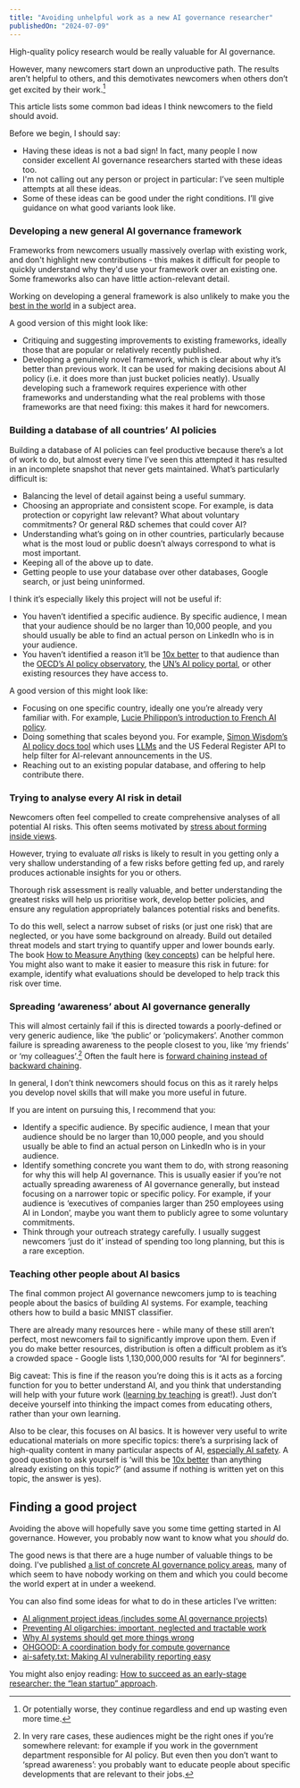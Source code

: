 ```yaml
---
title: "Avoiding unhelpful work as a new AI governance researcher"
publishedOn: "2024-07-09"
---
```


High-quality policy research would be really valuable for AI governance.

However, many newcomers start down an unproductive path. The results aren’t helpful to others, and this demotivates newcomers when others don’t get excited by their work.[^1]

This article lists some common bad ideas I think newcomers to the field should avoid.

Before we begin, I should say:
* Having these ideas is not a bad sign! In fact, many people I now consider excellent AI governance researchers started with these ideas too.
* I'm not calling out any person or project in particular: I’ve seen multiple attempts at all these ideas.
* Some of these ideas can be good under the right conditions. I’ll give guidance on what good variants look like.

### Developing a new general AI governance framework

Frameworks from newcomers usually massively overlap with existing work, and don't highlight new contributions - this makes it difficult for people to quickly understand why they'd use your framework over an existing one. Some frameworks also can have little action-relevant detail.

Working on developing a general framework is also unlikely to make you the [best in the world](https://www.lesswrong.com/posts/XvN2QQpKTuEzgkZHY/being-the-pareto-best-in-the-world) in a subject area.

A good version of this might look like:
* Critiquing and suggesting improvements to existing frameworks, ideally those that are popular or relatively recently published.
* Developing a genuinely novel framework, which is clear about why it’s better than previous work. It can be used for making decisions about AI policy (i.e. it does more than just bucket policies neatly). Usually developing such a framework requires experience with other frameworks and understanding what the real problems with those frameworks are that need fixing: this makes it hard for newcomers.

### Building a database of all countries’ AI policies

Building a database of AI policies can feel productive because there’s a lot of work to do, but almost every time I’ve seen this attempted it has resulted in an incomplete snapshot that never gets maintained. What’s particularly difficult is:
* Balancing the level of detail against being a useful summary.
* Choosing an appropriate and consistent scope. For example, is data protection or copyright law relevant? What about voluntary commitments? Or general R&D schemes that could cover AI?
* Understanding what’s going on in other countries, particularly because what is the most loud or public doesn’t always correspond to what is most important.
* Keeping all of the above up to date.
* Getting people to use your database over other databases, Google search, or just being uninformed.

I think it’s especially likely this project will not be useful if:
* You haven’t identified a specific audience. By specific audience, I mean that your audience should be no larger than 10,000 people, and you should usually be able to find an actual person on LinkedIn who is in your audience.
* You haven’t identified a reason it’ll be [10x better](https://www.productteacher.com/articles/the-problem-of-10x-better) to that audience than the [OECD’s AI policy observatory](https://oecd.ai/en/dashboards/overview), the [UN’s AI policy portal](https://aipolicyportal.org/), or other existing resources they have access to.

A good version of this might look like:
* Focusing on one specific country, ideally one you’re already very familiar with. For example, [Lucie Philippon’s introduction to French AI policy](https://www.lesswrong.com/posts/GFeyXGib7DD3ooTEN/introduction-to-french-ai-policy).
* Doing something that scales beyond you. For example, [Simon Wisdom’s AI policy docs tool](https://aipolicydocs.org/) which uses [LLMs](https://en.wikipedia.org/wiki/Large_language_model) and the US Federal Register API to help filter for AI-relevant announcements in the US.
* Reaching out to an existing popular database, and offering to help contribute there.

### Trying to analyse every AI risk in detail

Newcomers often feel compelled to create comprehensive analyses of all potential AI risks. This often seems motivated by [stress about forming inside views](https://www.neelnanda.io/blog/47-inside-views).

However, trying to evaluate _all_ risks is likely to result in you getting only a very shallow understanding of a few risks before getting fed up, and rarely produces actionable insights for you or others.

Thorough risk assessment is really valuable, and better understanding the greatest risks will help us prioritise work, develop better policies, and ensure any regulation appropriately balances potential risks and benefits.

To do this well, select a narrow subset of risks (or just one risk) that are neglected, or you have some background on already. Build out detailed threat models and start trying to quantify upper and lower bounds early. The book [How to Measure Anything](https://hubbardresearch.com/publications/how-to-measure-anything-book/) ([key concepts](https://www.lesswrong.com/posts/ybYBCK9D7MZCcdArB/how-to-measure-anything)) can be helpful here. You might also want to make it easier to measure this risk in future: for example, identify what evaluations should be developed to help track this risk over time.

### Spreading ‘awareness’ about AI governance generally

This will almost certainly fail if this is directed towards a poorly-defined or very generic audience, like ‘the public’ or ‘policymakers’. Another common failure is spreading awareness to the people closest to you, like ‘my friends’ or ‘my colleagues’.[^2] Often the fault here is [forward chaining instead of backward chaining](http://www.aaronsw.com/weblog/theoryofchange).

In general, I don’t think newcomers should focus on this as it rarely helps you develop novel skills that will make you more useful in future.

If you are intent on pursuing this, I recommend that you:
* Identify a specific audience. By specific audience, I mean that your audience should be no larger than 10,000 people, and you should usually be able to find an actual person on LinkedIn who is in your audience.
* Identify something concrete you want them to do, with strong reasoning for why this will help AI governance. This is usually easier if you’re not actually spreading awareness of AI governance generally, but instead focusing on a narrower topic or specific policy. For example, if your audience is ‘executives of companies larger than 250 employees using AI in London’, maybe you want them to publicly agree to some voluntary commitments.
* Think through your outreach strategy carefully. I usually suggest newcomers ‘just do it’ instead of spending too long planning, but this is a rare exception.

### Teaching other people about AI basics

The final common project AI governance newcomers jump to is teaching people about the basics of building AI systems. For example, teaching others how to build a basic MNIST classifier.

There are already many resources here - while many of these still aren’t perfect, most newcomers fail to significantly improve upon them. Even if you do make better resources, distribution is often a difficult problem as it’s a crowded space - Google lists 1,130,000,000 results for “AI for beginners”.

Big caveat: This is fine if the reason you’re doing this is it acts as a forcing function for you to better understand AI, and you think that understanding will help with your future work ([learning by teaching](https://en.wikipedia.org/wiki/Learning_by_teaching) is great!). Just don’t deceive yourself into thinking the impact comes from educating others, rather than your own learning.

Also to be clear, this focuses on AI basics. It is however very useful to write educational materials on more specific topics: there’s a surprising lack of high-quality content in many particular aspects of AI, [especially AI safety](https://aisafetyfundamentals.com/blog/ai-safety-articles-we-would-like-to-exist/). A good question to ask yourself is ‘will this be [10x better](https://www.productteacher.com/articles/the-problem-of-10x-better) than anything already existing on this topic?’ (and assume if nothing is written yet on this topic, the answer is yes).

## Finding a good project

Avoiding the above will hopefully save you some time getting started in AI governance. However, you probably now want to know what you _should_ do.

The good news is that there are a huge number of valuable things to be doing. I've published [a list of concrete AI governance policy areas](../ai-regulator-toolbox/), many of which seem to have nobody working on them and which you could become the world expert at in under a weekend.

You can also find some ideas for what to do in these articles I’ve written:
* [AI alignment project ideas (includes some AI governance projects)](https://aisafetyfundamentals.com/blog/alignment-project-ideas/)
* [Preventing AI oligarchies: important, neglected and tractable work](../ai-oligarchies-preventing/)
* [Why AI systems should get more things wrong](../hitl-complacency-prevention/#what-can-you-do-to-help)
* [OHGOOD: A coordination body for compute governance](../oh-good/)
* [ai-safety.txt: Making AI vulnerability reporting easy](../ai-safety-txt/#what-can-you-do-to-help)

You might also enjoy reading: [How to succeed as an early-stage researcher: the “lean startup” approach](https://forum.effectivealtruism.org/posts/jfHPBbYFzCrbdEXXd/how-to-succeed-as-an-early-stage-researcher-the-lean-startup).

[^1]:
     Or potentially worse, they continue regardless and end up wasting even more time.

[^2]:
     In very rare cases, these audiences might be the right ones if you’re somewhere relevant: for example if you work in the government department responsible for AI policy. But even then you don’t want to ‘spread awareness’: you probably want to educate people about specific developments that are relevant to their jobs.
